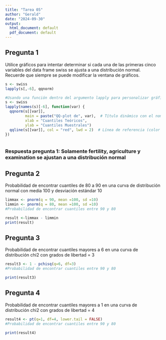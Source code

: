 ```yaml
---
title: "Tarea 05"
author: "Gerald"
date: "2024-09-30"
output:
  html_document: default
  pdf_document: default
---
```


## Pregunta 1
Utilice gráficos para intentar determinar si cada una de las primeras cinco variables del data 
frame swiss se ajusta a una distribución normal.
Recuerde que siempre se puede modificar la ventana de gráficos. 

```r

s <- swiss
lapply(s[,-6], qqnorm)

```

```r
#Usando una función dentro del argumento lapply para personalizar gráficos
s <- swiss
lapply(names(s)[-6], function(var) {
  qqnorm(s[[var]], 
         main = paste("QQ-plot de", var),  # Título dinámico con el nombre de la variable
         xlab = "Cuantiles Teóricos", 
         ylab = "Cuantiles Muestrales")
  qqline(s[[var]], col = "red", lwd = 2)  # Línea de referencia (color rojo, grosor de línea 2)
})



```


### Respuesta pregunta 1: Solamente fertility, agriculture y examination se ajustan a una distribución normal



## Pregunta 2
Probabilidad de encontrar cuantiles de 80 a 90  en una curva de distribución normal con media 100 y desviación estándar 10
```r


limmax <- pnorm(q = 90, mean =100, sd =10)
limmin <- pnorm(q = 80, mean =100, sd =10)
#Probabilidad de encontrar cuantiles entre 90 y 80

result <-limmax - limmin
print(result)

```

## Pregunta 3
Probabilidad de encontrar cuantiles mayores a 6  en una curva de distribución chi2 con grados de libertad = 3

```r
result3 <- 1 - pchisq(q=6, df=3)
#Probabilidad de encontrar cuantiles entre 90 y 80

print(result3)

```

## Pregunta 4
Probabilidad de encontrar cuantiles mayores a 1  en una curva de distribución chi2 con grados de 
libertad = 4

```r

result4 <- pt(q=1, df=4, lower.tail = FALSE)
#Probabilidad de encontrar cuantiles entre 90 y 80

print(result4)



```



